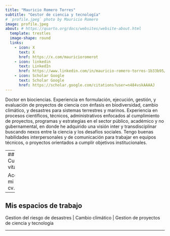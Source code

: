 ```yaml
---
title: "Mauricio Romero Torres"
subtitle: "Gestor de ciencia y tecnología"
# `profile.jpeg` photo by Mauricio Romero
image: profile.jpeg
about: # https://quarto.org/docs/websites/website-about.html
  template: trestles
  image-shape: round
  links:
    - icon: X
      text: X
      href: https://x.com/mauricioromerot
    - icon: linkedin
      text: LinkedIn
      href: https://www.linkedin.com/in/mauricio-romero-torres-1b33b95/
    - icon: Scholar Google
      text: Scholar Google
      href: https://scholar.google.com/citations?user=n484vskAAAAJ
---
```


Doctor en biociencias. Experiencia en formulación, ejecución, gestión, y evaluación de proyectos de ciencia con énfasis en biodiversidad, cambio climático, y desastres para sistemas terrestres y marinos. Experiencia en procesos científicos, técnicos, administrativos enfocados al cumplimiento de proyectos, programas y estrategias en el sector público, académico y no gubernamental, en donde he adquirido una visión inter y transdisciplinar buscando nexos entre la ciencia y los desafíos sociales. Tengo buenas habilidades interpersonales y de comunicación para trabajar en equipos técnicos, o proyectos orientados a cumplir objetivos institucionales.

---
## Curriculum vitae

Acceda a mi cv aquí: cv.pdf
---

## Mis espacios de trabajo

Gestion del riesgo de desastres \| Cambio climático \| Gestion de proyectos de ciencia y tecnología

------------------------------------------------------------------------
